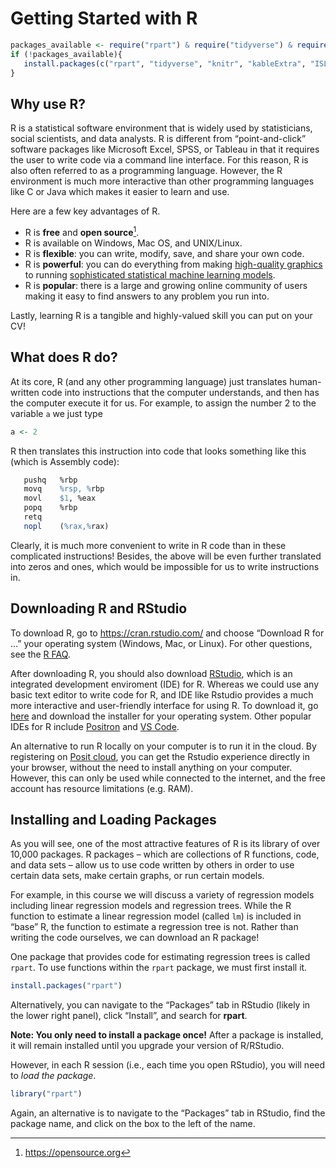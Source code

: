 
# Getting Started with R  {.unnumbered}
```r

packages_available <- require("rpart") & require("tidyverse") & require("knitr") & require("kableExtra") & require("ISLR") & require("class") & require("dendextend")
if (!packages_available){
   install.packages(c("rpart", "tidyverse", "knitr", "kableExtra", "ISLR", "class", "dendextend"))
}


```

## Why use R? 

R is a statistical software environment that is widely used by statisticians, social scientists, and data analysts. R is different from "point-and-click" software packages like Microsoft Excel, SPSS, or Tableau in that it requires the user to write code via a command line interface. For this reason, R is also often referred to as a programming language. However, the R environment is much more interactive than other programming languages like C or Java which makes it easier to learn and use.

Here are a few key advantages of R.

- R is **free** and **open source**^[[https://opensource.org](https://opensource.org)]. 
- R is available on Windows, Mac OS, and UNIX/Linux. 
- R is **flexible**: you can write, modify, save, and share your own code.
- R is **powerful**: you can do everything from making [high-quality graphics](https://www.r-graph-gallery.com) to running [sophisticated statistical machine learning models](https://www.r-bloggers.com/101-machine-learning-algorithms-for-data-science-with-cheat-sheets/).
- R is **popular**: there is a large and growing online community of users making it easy to find answers to any problem you run into.

Lastly, learning R is a tangible and highly-valued skill you can put on your CV! 

## What does R do? 
At its core, R (and any other programming language) just translates human-written code into instructions that the computer understands, and then has the computer execute it for us. For example, to assign the number 2 to the variable `a` we just type 
```r
a <- 2
```

R then translates this instruction into code that looks something like this (which is Assembly code): 
```r
   pushq   %rbp
   movq    %rsp, %rbp
   movl    $1, %eax
   popq    %rbp
   retq
   nopl    (%rax,%rax)
```

Clearly, it is much more convenient to write in R code than in these complicated instructions! Besides, the above will be even further translated into zeros and ones, which would be impossible for us to write instructions in.



## Downloading R and RStudio 

To download R, go to [https://cran.rstudio.com/](https://cran.rstudio.com/) and choose "Download R for ..." your operating system (Windows, Mac, or Linux). For other questions, see the [R FAQ](https://cran.r-project.org/doc/FAQ/R-FAQ.html).

After downloading R, you should also download [RStudio](https://posit.co/download/rstudio-desktop/), which is an integrated development enviroment (IDE) for R. Whereas we could use any basic text editor to write code for R, and IDE like Rstudio provides a much more interactive and user-friendly interface for using R. To download it, go [here](https://posit.co/download/rstudio-desktop/) and download the installer for your operating system. Other popular IDEs for R include [Positron](https://posit.co/products/ide/positron/) and [VS Code](https://code.visualstudio.com/).

An alternative to run R locally on your computer is to run it in the cloud. By registering on [Posit cloud](https://posit.cloud/), you can get the Rstudio experience directly in your browser, without the need to install anything on your computer. However, this can only be used while connected to the internet, and the free account has resource limitations (e.g. RAM).


## Installing and Loading Packages 

As you will see, one of the most attractive features of R is its library of over 10,000 packages. R packages -- which are collections of R functions, code, and data sets -- allow us to use code written by others in order to use certain data sets, make certain graphs, or run certain models. 

For example, in this course we will discuss a variety of regression models including linear regression models and regression trees. While the R function to estimate a linear regression model (called  `lm`) is included in "base" R, the function to estimate a regression tree is not. Rather than writing the code ourselves, we can download an R package! 

One package that provides code for estimating regression trees is called `rpart`. To use functions within the `rpart` package, we must first install it.

```r
install.packages("rpart")
```

Alternatively, you can navigate to the "Packages" tab in RStudio (likely in the lower right panel), click "Install", and search for **rpart**.

**Note: You only need to install a package once!** After a package is installed, it will remain installed until you upgrade your version of R/RStudio.

However, in each R session (i.e., each time you open RStudio), you will need to *load the package*.

```r
library("rpart")
```

Again, an alternative is to navigate to the "Packages" tab in RStudio, find the package name, and click on the box to the left of the name.
